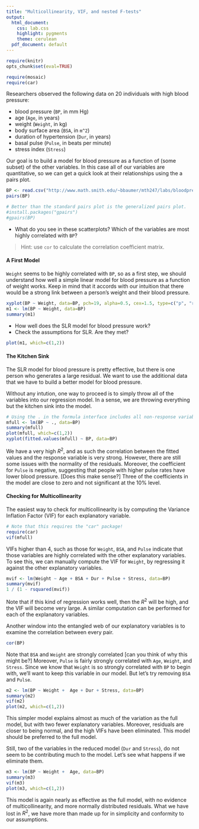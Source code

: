 ```yaml
---
title: "Multicollinearity, VIF, and nested F-tests"
output:
  html_document:
    css: lab.css
    highlight: pygments
    theme: cerulean
  pdf_document: default
---
```


```r
require(knitr)
opts_chunk$set(eval=TRUE)
```

```r
require(mosaic)
require(car)
```

Researchers observed the following data on 20 individuals with high blood pressure:

* blood pressure (`BP`, in mm Hg)
* age (`Age`, in years)
* weight (`Weight`, in kg)
* body surface area (`BSA`, in `m^2`)
* duration of hypertension (`Dur`, in years)
* basal pulse (`Pulse`, in beats per minute)
* stress index (`Stress`)

Our goal is to build a model for blood pressure as a function of (some subset) of the other variables. In this case all of our variables are quantitative, so we can get a quick look at their relationships using the a pairs plot.

```r
BP <- read.csv("http://www.math.smith.edu/~bbaumer/mth247/labs/bloodpress.csv")
pairs(BP)

# Better than the standard pairs plot is the generalized pairs plot. 
#install.packages("gpairs")
#gpairs(BP)
```

* What do you see in these scatterplots? Which of the variables are most highly correlated with `BP`? 

> Hint: use `cor` to calculate the correlation coefficient matrix. 


#### A First Model

`Weight` seems to be highly correlated with `BP`, so as a first step, we should understand how well a simple linear model for blood pressure as a function of weight works. Keep in mind that it accords with our intuition that there would be a strong link between a person's weight and their blood pressure. 

```r
xyplot(BP ~ Weight, data=BP, pch=19, alpha=0.5, cex=1.5, type=c("p", "r"))
m1 <- lm(BP ~ Weight, data=BP)
summary(m1)
```

* How well does the SLR model for blood pressure work? 
* Check the assumptions for SLR. Are they met? 

```r
plot(m1, which=c(1,2))
```

#### The Kitchen Sink

The SLR model for blood pressure is pretty effective, but there is one person who generates a large residual. We want to use the additional data that we have to build a better model for blood pressure. 

Without any intution, one way to proceed is to simply throw all of the variables into our regression model. In a sense, we are throwing everything but the kitchen sink into the model. 

```r
# Using the . in the formula interface includes all non-response variables in the data frame
mfull <- lm(BP ~ ., data=BP)
summary(mfull)
plot(mfull, which=c(1,2))
xyplot(fitted.values(mfull) ~ BP, data=BP)
```

We have a very high $R^2$, and as such the correlation between the fitted values and the response variable is very strong. However, there are still some issues with the normality of the residuals. Moreover, the coefficient for `Pulse` is negative, suggesting that people with higher pulse rates have lower blood pressure. [Does this make sense?] Three of the coefficients in the model are close to zero and not significant at the 10% level. 

#### Checking for Multicollinearity

The easiest way to check for multicollinearity is by computing the Variance Inflation Factor (VIF) for each explanatory variable. 

```r
# Note that this requires the "car" package!
require(car)
vif(mfull)
```

VIFs higher than 4, such as those for `Weight`, `BSA`, and `Pulse` indicate that those variables are highly correlated with the other explanatory variables. To see this, we can manually compute the VIF for `Weight`, by regressing it against the other explanatory variables. 

```r
mvif <- lm(Weight ~ Age + BSA + Dur + Pulse + Stress, data=BP)
summary(mvif)
1 / (1 - rsquared(mvif))
```

Note that if this kind of regression works well, then the $R^2$ will be high, and the VIF will become very large. A similar computation can be performed for each of the explanatory variables. 

Another window into the entangled web of our explanatory variables is to examine the correlation between every pair. 

```r
cor(BP)
```

Note that `BSA` and `Weight` are strongly correlated [can you think of why this might be?] Moreover, `Pulse` is fairly strongly correlated with `Age`, `Weight`, and `Stress`. Since we know that `Weight` is so strongly correlated with `BP` to begin with, we'll want to keep this variable in our model. But let's try removing `BSA` and `Pulse`. 

```r
m2 <- lm(BP ~ Weight +  Age + Dur + Stress, data=BP)
summary(m2)
vif(m2)
plot(m2, which=c(1,2))
```

This simpler model explains almost as much of the variation as the full model, but with two fewer explanatory variables. Moreover, residuals are closer to being normal, and the high VIFs have been eliminated. This model should be preferred to the full model. 

Still, two of the variables in the reduced model (`Dur` and `Stress`), do not seem to be contributing much to the model. Let's see what happens if we eliminate them. 

```r
m3 <- lm(BP ~ Weight +  Age, data=BP)
summary(m3)
vif(m3)
plot(m3, which=c(1,2))
```

This model is again nearly as effective as the full model, with no evidence of multicollinearity, and more normally distributed residuals. What we have lost in $R^2$, we have more than made up for in simplicity and conformity to our assumptions. 


